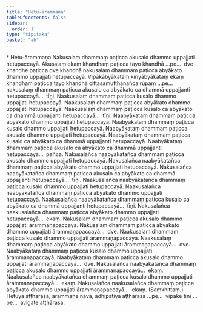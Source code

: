 ```yaml
---
title: "Hetu-ārammaṇa"
tableOfContents: false
sidebar:
  order: 1
type: "tipitaka"
basket: "ab"
---
```



<DynamicBreadcrumb />

<Paragraph type="center">
* Hetu-ārammaṇa
</Paragraph>

<Division number="1">

<Paragraph number="2">
Nakusalaṃ dhammaṃ paṭicca akusalo dhammo uppajjati hetupaccayā. Akusalaṃ ekaṃ khandhaṃ paṭicca tayo khandhā …pe…  dve khandhe paṭicca dve khandhā nakusalaṃ dhammaṃ paṭicca abyākato dhammo uppajjati hetupaccayā. Vipākābyākataṃ kiriyābyākataṃ ekaṃ khandhaṃ paṭicca tayo khandhā cittasamuṭṭhānañca rūpaṃ …pe…  nakusalaṃ dhammaṃ paṭicca akusalo ca abyākato ca dhammā uppajjanti hetupaccayā…  tīṇi.
</Paragraph>

<Paragraph number="3">
Naakusalaṃ dhammaṃ paṭicca kusalo dhammo uppajjati hetupaccayā. Naakusalaṃ dhammaṃ paṭicca abyākato dhammo uppajjati hetupaccayā. Naakusalaṃ dhammaṃ paṭicca kusalo ca abyākato ca dhammā uppajjanti hetupaccayā…  tīṇi.
</Paragraph>

<Paragraph number="4">
Naabyākataṃ dhammaṃ paṭicca abyākato dhammo uppajjati hetupaccayā. Naabyākataṃ dhammaṃ paṭicca kusalo dhammo uppajjati hetupaccayā. Naabyākataṃ dhammaṃ paṭicca akusalo dhammo uppajjati hetupaccayā. Naabyākataṃ dhammaṃ paṭicca kusalo ca abyākato ca dhammā uppajjanti hetupaccayā. Naabyākataṃ dhammaṃ paṭicca akusalo ca abyākato ca dhammā uppajjanti hetupaccayā…  pañca.
</Paragraph>

<Paragraph number="5">
Nakusalañca naabyākatañca dhammaṃ paṭicca akusalo dhammo uppajjati hetupaccayā. Nakusalañca naabyākatañca dhammaṃ paṭicca abyākato dhammo uppajjati hetupaccayā. Nakusalañca naabyākatañca dhammaṃ paṭicca akusalo ca abyākato ca dhammā uppajjanti hetupaccayā…  tīṇi.
</Paragraph>

<Paragraph number="6">
Naakusalañca naabyākatañca dhammaṃ paṭicca kusalo dhammo uppajjati hetupaccayā. Naakusalañca naabyākatañca dhammaṃ paṭicca abyākato dhammo uppajjati hetupaccayā. Naakusalañca naabyākatañca dhammaṃ paṭicca kusalo ca abyākato ca dhammā uppajjanti hetupaccayā…  tīṇi.
</Paragraph>

<Paragraph number="7">
Nakusalañca naakusalañca dhammaṃ paṭicca abyākato dhammo uppajjati hetupaccayā…  ekaṃ.
</Paragraph>

</Division>
<Division number="2">

<Paragraph number="8">
Nakusalaṃ dhammaṃ paṭicca akusalo dhammo uppajjati ārammaṇapaccayā. Nakusalaṃ dhammaṃ paṭicca abyākato dhammo uppajjati ārammaṇapaccayā…  dve.
</Paragraph>

<Paragraph number="9">
Naakusalaṃ dhammaṃ paṭicca kusalo dhammo uppajjati ārammaṇapaccayā. Naakusalaṃ dhammaṃ paṭicca abyākato dhammo uppajjati ārammaṇapaccayā…  dve.
</Paragraph>

<Paragraph number="10">
Naabyākataṃ dhammaṃ paṭicca kusalo dhammo uppajjati ārammaṇapaccayā. Naabyākataṃ dhammaṃ paṭicca akusalo dhammo uppajjati ārammaṇapaccayā…  dve.
</Paragraph>

<Paragraph number="11">
Nakusalañca naabyākatañca dhammaṃ paṭicca akusalo dhammo uppajjati ārammaṇapaccayā…  ekaṃ.
</Paragraph>

<Paragraph number="12">
Naakusalañca naabyākatañca dhammaṃ paṭicca kusalo dhammo uppajjati ārammaṇapaccayā…  ekaṃ.
</Paragraph>

<Paragraph number="13">
Nakusalañca naakusalañca dhammaṃ paṭicca abyākato dhammo uppajjati ārammaṇapaccayā…  ekaṃ. (Saṃkhittaṃ.)
</Paragraph>

<Paragraph number="14">
Hetuyā aṭṭhārasa, ārammaṇe nava, adhipatiyā aṭṭhārasa …pe…  vipāke tīṇi …pe…  avigate aṭṭhārasa.
</Paragraph>
</Division>